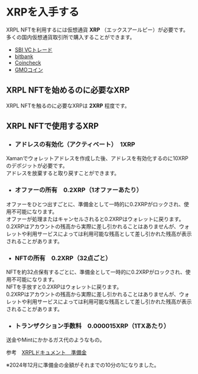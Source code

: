 # XRPを入手する

XRPL NFTを利用するには仮想通貨 **XRP** （エックスアールピー）が必要です。  
多くの国内仮想通貨取引所で購入することができます。

- [SBI VCトレード](https://www.sbivc.co.jp/)
- [bitbank](https://bitbank.cc/)
- [Coincheck](https://coincheck.com/ja/)
- [GMOコイン](https://coin.z.com/jp/)


<a id="01_01_01"></a>
## XRPL NFTを始めるのに必要なXRP

XRPL NFTを触るのに必要なXRPは **2XRP** 程度です。


<a id="01_01_02"></a>
## XRPL NFTで使用するXRP

- ### アドレスの有効化（アクティベート）　1XRP
Xamanでウォレットアドレスを作成した後、アドレスを有効化するのに10XRPのデポジットが必要です。  
アドレスを放棄すると取り戻すことができます。

- ### オファーの所有　0.2XRP（1オファーあたり）
オファーをひとつ出すごとに、準備金として一時的に0.2XRPがロックされ、使用不可能になります。  
オファーが処理またはキャンセルされると0.2XRPはウォレットに戻ります。  
0.2XRPはアカウントの残高から実際に差し引かれることはありませんが、ウォレットや利用サービスによっては利用可能な残高として差し引かれた残高が表示されることがあります。

- ### NFTの所有　0.2XRP（32点ごと）
NFTを約32点保有するごとに、準備金として一時的に0.2XRPがロックされ、使用不可能になります。  
NFTを手放すと0.2XRPはウォレットに戻ります。  
0.2XRPはアカウントの残高から実際に差し引かれることはありませんが、ウォレットや利用サービスによっては利用可能な残高として差し引かれた残高が表示されることがあります。

- ### トランザクション手数料　0.000015XRP（1TXあたり）  
送金やMintにかかるガス代のようなもの。

参考　[XRPLドキュメント　準備金](https://xrpl.org/ja/reserves.html)

※2024年12月に準備金の金額がそれまでの10分の1になりました。
